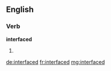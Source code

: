 ==English==

===Verb===
'''interfaced'''

# {{past of|interface}}

[[de:interfaced]]
[[fr:interfaced]]
[[mg:interfaced]]